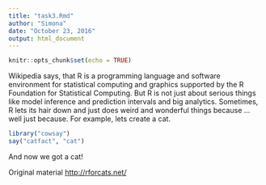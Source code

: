 ```yaml
---
title: "task3.Rmd"
author: "Simona"
date: "October 23, 2016"
output: html_document
---
```

```r
knitr::opts_chunk$set(echo = TRUE)
```
Wikipedia says, that R is a programming language and software environment for statistical computing and graphics supported by the R Foundation for Statistical Computing.
But R is not just about serious things like model inference and prediction intervals and big analytics. Sometimes, R lets its hair down and just does weird and wonderful things because ... well just because.
For example, lets create a cat.
```r
library("cowsay")
say("catfact", "cat")
```
And now we got a cat!

Original material <http://rforcats.net/>
